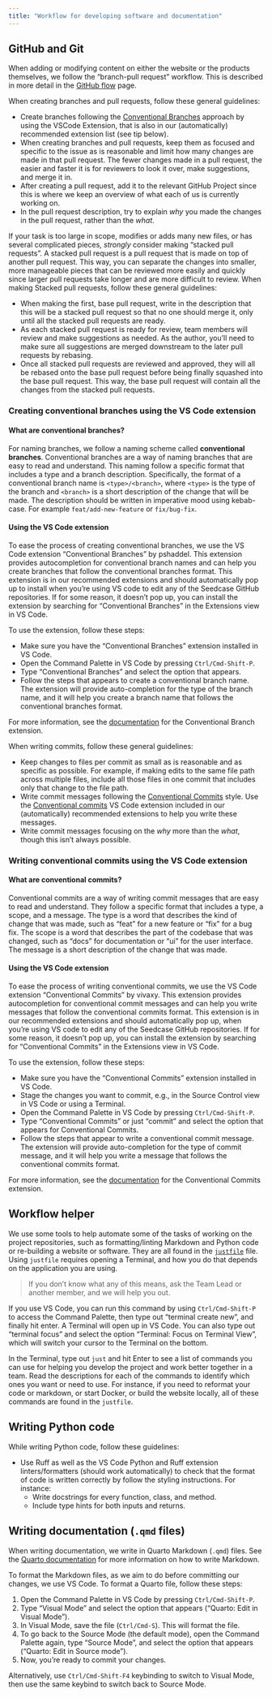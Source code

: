 ```yaml
---
title: "Workflow for developing software and documentation"
---
```


## GitHub and Git

When adding or modifying content on either the website or the products
themselves, we follow the "branch-pull request" workflow. This is
described in more detail in the [GitHub
flow](https://docs.github.com/en/get-started/quickstart/github-flow)
page.

When creating branches and pull requests, follow these general
guidelines:

-   Create branches following the [Conventional
    Branches](https://github.com/pshaddel/conventional-branch) approach
    by using the VSCode Extension, that is also in our (automatically)
    recommended extension list (see tip below).
-   When creating branches and pull requests, keep them as focused and
    specific to the issue as is reasonable and limit how many changes
    are made in that pull request. The fewer changes made in a pull
    request, the easier and faster it is for reviewers to look it over,
    make suggestions, and merge it in.
-   After creating a pull request, add it to the relevant GitHub Project
    since this is where we keep an overview of what each of us is
    currently working on.
-   In the pull request description, try to explain *why* you made the
    changes in the pull request, rather than the *what*.

If your task is too large in scope, modifies or adds many new files, or
has several complicated pieces, *strongly* consider making "stacked pull
requests". A stacked pull request is a pull request that is made on top
of another pull request. This way, you can separate the changes into
smaller, more manageable pieces that can be reviewed more easily and
quickly since larger pull requests take longer and are more difficult to
review. When making Stacked pull requests, follow these general
guidelines:

-   When making the first, base pull request, write in the description
    that this will be a stacked pull request so that no one should merge
    it, only until all the stacked pull requests are ready.
-   As each stacked pull request is ready for review, team members will
    review and make suggestions as needed. As the author, you'll need to
    make sure all suggestions are merged downstream to the later pull
    requests by rebasing.
-   Once all stacked pull requests are reviewed and approved, they will
    all be rebased onto the base pull request before being finally
    squashed into the base pull request. This way, the base pull request
    will contain all the changes from the stacked pull requests.

::: callout-tip
### Creating conventional branches using the VS Code extension

#### What are conventional branches?

For naming branches, we follow a naming scheme called **conventional
branches**. Conventional branches are a way of naming branches that are
easy to read and understand. This naming follow a specific format that
includes a type and a branch description. Specifically, the format of a
conventional branch name is `<type>/<branch>`, where `<type>` is the
type of the branch and `<branch>` is a short description of the change
that will be made. The description should be written in imperative mood
using kebab-case. For example `feat/add-new-feature` or `fix/bug-fix`.

#### Using the VS Code extension

To ease the process of creating conventional branches, we use the VS
Code extension "Conventional Branches" by pshaddel. This extension
provides autocompletion for conventional branch names and can help you
create branches that follow the conventional branches format. This
extension is in our recommended extensions and should automatically pop
up to install when you're using VS code to edit any of the Seedcase
GitHub repositories. If for some reason, it doesn't pop up, you can
install the extension by searching for "Conventional Branches" in the
Extensions view in VS Code.

To use the extension, follow these steps:

-   Make sure you have the "Conventional Branches" extension installed
    in VS Code.
-   Open the Command Palette in VS Code by pressing `Ctrl/Cmd-Shift-P`.
-   Type "Conventional Branches" and select the option that appears.
-   Follow the steps that appears to create a conventional branch name.
    The extension will provide auto-completion for the type of the
    branch name, and it will help you create a branch name that follows
    the conventional branches format.

For more information, see the
[documentation](https://marketplace.visualstudio.com/items?itemName=pshaddel.conventional-branch)
for the Conventional Branch extension.
:::

When writing commits, follow these general guidelines:

-   Keep changes to files per commit as small as is reasonable and as
    specific as possible. For example, if making edits to the same file
    path across multiple files, include all those files in one commit
    that includes only that change to the file path.
-   Write commit messages following the [Conventional
    Commits](https://www.conventionalcommits.org/en/v1.0.0/) style. Use
    the [Conventional
    commits](https://marketplace.visualstudio.com/items?itemName=vivaxy.vscode-conventional-commits)
    VS Code extension included in our (automatically) recommended
    extensions to help you write these messages.
-   Write commit messages focusing on the *why* more than the *what*,
    though this isn't always possible.

::: callout-tip
### Writing conventional commits using the VS Code extension

#### What are conventional commits?

Conventional commits are a way of writing commit messages that are easy
to read and understand. They follow a specific format that includes a
type, a scope, and a message. The type is a word that describes the kind
of change that was made, such as "feat" for a new feature or "fix" for a
bug fix. The scope is a word that describes the part of the codebase
that was changed, such as "docs" for documentation or "ui" for the user
interface. The message is a short description of the change that was
made.

#### Using the VS Code extension

To ease the process of writing conventional commits, we use the VS Code
extension "Conventional Commits" by vivaxy. This extension provides
autocompletion for conventional commit messages and can help you write
messages that follow the conventional commits format. This extension is
in our recommended extensions and should automatically pop up, when
you're using VS code to edit any of the Seedcase GitHub repositories. If
for some reason, it doesn't pop up, you can install the extension by
searching for "Conventional Commits" in the Extensions view in VS Code.

To use the extension, follow these steps:

-   Make sure you have the "Conventional Commits" extension installed in
    VS Code.
-   Stage the changes you want to commit, e.g., in the Source Control
    view in VS Code or using a Terminal.
-   Open the Command Palette in VS Code by pressing `Ctrl/Cmd-Shift-P`.
-   Type "Conventional Commits" or just "commit" and select the option
    that appears for Conventional Commits.
-   Follow the steps that appear to write a conventional commit message.
    The extension will provide auto-completion for the type of commit
    message, and it will help you write a message that follows the
    conventional commits format.

For more information, see the
[documentation](https://marketplace.visualstudio.com/items?itemName=vivaxy.vscode-conventional-commits)
for the Conventional Commits extension.
:::

## Workflow helper

We use some tools to help automate some of the tasks of working on the
project repositories, such as formatting/linting Markdown and Python
code or re-building a website or software. They are all found in the
[`justfile`](https://just.systems/man/en/) file. Using `justfile`
requires opening a Terminal, and how you do that depends on the
application you are using.

> If you don't know what any of this means, ask the Team Lead or another
> member, and we will help you out.

If you use VS Code, you can run this command by using `Ctrl/Cmd-Shift-P`
to access the Command Palette, then type out "terminal create new", and
finally hit enter. A Terminal will open up in VS Code. You can also type
out "terminal focus" and select the option "Terminal: Focus on Terminal
View", which will switch your cursor to the Terminal on the bottom.

In the Terminal, type out `just` and hit Enter to see a list of commands
you can use for helping you develop the project and work better together
in a team. Read the descriptions for each of the commands to identify
which ones you want or need to use. For instance, if you need to
reformat your code or markdown, or start Docker, or build the website
locally, all of these commands are found in the `justfile`.

## Writing Python code

While writing Python code, follow these guidelines:

-   Use Ruff as well as the VS Code Python and Ruff extension
    linters/formatters (should work automatically) to check that the
    format of code is written correctly by follow the styling
    instructions. For instance:
    -   Write docstrings for every function, class, and method.
    -   Include type hints for both inputs and returns.

## Writing documentation (`.qmd` files)

When writing documentation, we write in Quarto Markdown (`.qmd`) files.
See the [Quarto
documentation](https://quarto.org/docs/authoring/markdown-basics.html)
for more information on how to write Markdown.

To format the Markdown files, as we aim to do before committing our
changes, we use VS Code. To format a Quarto file, follow these steps:

1.  Open the Command Palette in VS Code by pressing `Ctrl/Cmd-Shift-P`.
2.  Type "Visual Mode" and select the option that appears ("Quarto: Edit
    in Visual Mode").
3.  In Visual Mode, save the file (`Ctrl/Cmd-S`). This will format the
    file.
4.  To go back to the Source Mode (the default mode), open the Command
    Palette again, type "Source Mode", and select the option that
    appears ("Quarto: Edit in Source mode").
5.  Now, you're ready to commit your changes.

Alternatively, use `Ctrl/Cmd-Shift-F4` keybinding to switch to Visual Mode, then use the same keybind to switch back to Source Mode.

